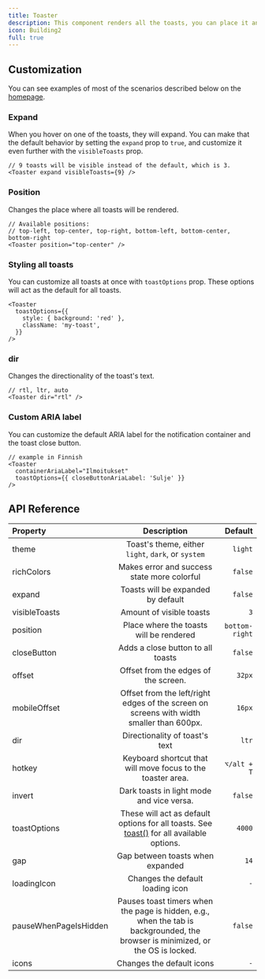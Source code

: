 ```yaml
---
title: Toaster
description: This component renders all the toasts, you can place it anywhere in your app.
icon: Building2
full: true
---
```


## Customization

You can see examples of most of the scenarios described below on the [homepage](/).

### Expand

When you hover on one of the toasts, they will expand. You can make that the default behavior by setting the `expand` prop to `true`, and customize it even further with the `visibleToasts` prop.

```tsx
// 9 toasts will be visible instead of the default, which is 3.
<Toaster expand visibleToasts={9} />
```

### Position

Changes the place where all toasts will be rendered.

```tsx
// Available positions:
// top-left, top-center, top-right, bottom-left, bottom-center, bottom-right
<Toaster position="top-center" />
```

### Styling all toasts

You can customize all toasts at once with `toastOptions` prop. These options will act as the default for all toasts.

```tsx
<Toaster
  toastOptions={{
    style: { background: 'red' },
    className: 'my-toast',
  }}
/>
```

### dir

Changes the directionality of the toast's text.

```tsx
// rtl, ltr, auto
<Toaster dir="rtl" />
```

### Custom ARIA label

You can customize the default ARIA label for the notification container and the toast close button.

```tsx
// example in Finnish
<Toaster
  containerAriaLabel="Ilmoitukset"
  toastOptions={{ closeButtonAriaLabel: 'Sulje' }}
/>
```

## API Reference

| Property              |                                                           Description                                                           |        Default |
| :-------------------- | :-----------------------------------------------------------------------------------------------------------------------------: | -------------: |
| theme                 |                                       Toast's theme, either `light`, `dark`, or `system`                                        |        `light` |
| richColors            |                                           Makes error and success state more colorful                                           |        `false` |
| expand                |                                               Toasts will be expanded by default                                                |        `false` |
| visibleToasts         |                                                    Amount of visible toasts                                                     |            `3` |
| position              |                                             Place where the toasts will be rendered                                             | `bottom-right` |
| closeButton           |                                                Adds a close button to all toasts                                                |        `false` |
| offset                |                                              Offset from the edges of the screen.                                               |         `32px` |
| mobileOffset          |                    Offset from the left/right edges of the screen on screens with width smaller than 600px.                     |         `16px` |
| dir                   |                                                 Directionality of toast's text                                                  |          `ltr` |
| hotkey                |                                   Keyboard shortcut that will move focus to the toaster area.                                   |    `⌥/alt + T` |
| invert                |                                            Dark toasts in light mode and vice versa.                                            |        `false` |
| toastOptions          |               These will act as default options for all toasts. See [toast()](/toast) for all available options.                |         `4000` |
| gap                   |                                                Gap between toasts when expanded                                                 |           `14` |
| loadingIcon           |                                                Changes the default loading icon                                                 |            `-` |
| pauseWhenPageIsHidden | Pauses toast timers when the page is hidden, e.g., when the tab is backgrounded, the browser is minimized, or the OS is locked. |        `false` |
| icons                 |                                                    Changes the default icons                                                    |            `-` |
